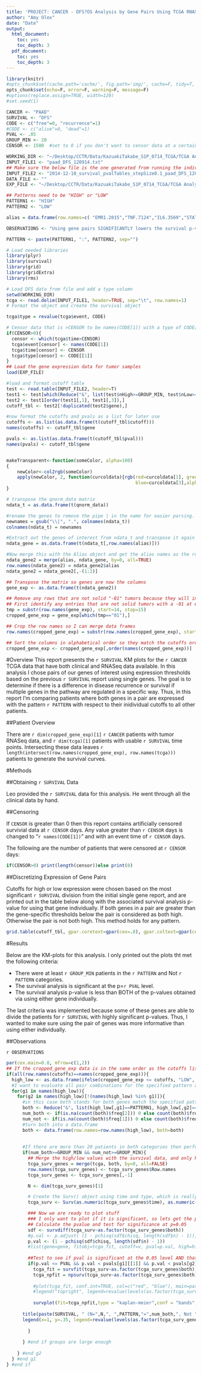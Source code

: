 ```yaml
---
title: 'PROJECT: CANCER - DFS?OS Analysis by Gene Pairs Using TCGA RNASeq Data'
author: "Amy Olex"
date: "Date"
output:
  html_document:
    toc: yes
    toc_depth: 3
  pdf_document:
    toc: yes
    toc_depth: 3
---
```



```r
library(knitr) 
#opts_chunk$set(cache.path='cache/', fig.path='img/', cache=F, tidy=T, fig.keep='high', echo=F, error=F, warning=F, message=F, dpi=300, out.width=700)
opts_chunk$set(echo=F, error=F, warning=F, message=F)
#options(replace.assign=TRUE, width=120)
#set.seed(1)
```

```r
CANCER <- "PAAD"
SURVIVAL <- "DFS"
CODE <- c("free"=0, "recurrence"=1)
#CODE <- c("alive"=0, "dead"=1)
PVAL <- .05
GROUP_MIN <- 20
CENSOR <- 1500  #set to 0 if you don't want to censor data at a certain time point

WORKING_DIR <- "~/Desktop/CCTR/Data/KazuakiTakabe_S1P_0714_TCGA/TCGA Analyses/PAAD_Survival"
INPUT_FILE1 <- "paad_DFS_120914.txt"
## Make sure the below file is the one generated from running the individual analysis using the same censoring parameters!
INPUT_FILE2 <- "2014-12-10_survival_pvalTables_stepSize0.1_paad_DFS_120914.txt"
DATA_FILE <- ""
EXP_FILE <- "~/Desktop/CCTR/Data/KazuakiTakabe_S1P_0714_TCGA/TCGA Analyses/RNAseq_PAAD_all_111914/normalization/paad_111914_tumorOnlySamplesNormalized_n179.RData"

## Patterns need to be "HIGH" or "LOW"
PATTERN1 <- "HIGH"
PATTERN2 <- "LOW"

alias = data.frame(row.names=c( "EMR1.2015","TNF.7124","IL6.3569","STAT3.6774","NFKB1.4790","NFKB2.4791","RELA.5970","PECAM1.5175","LYVE1.10894","SPHK1.8877","SPHK2.56848","S1PR1.1901","S1PR2.9294","S1PR3.1903","S1PR4.8698","S1PR5.53637","ABCC1.4363","ABCG2.9429","SPNS2.124976","FLT1.2321","KDR.3791","FLT4.2324","TIE1.7075","TEK.7010","VEGFA.7422","VEGFC.7424","ANGPT2.285","SGPL1.8879","SPP1.6696", "ABCC11.85320"), alias=c("F4/80","TNF-alpha","IL-6","Stat3","NFkB1","NFkB2","p65","CD31","Lyve-1","SphK1","SphK2","S1PR1","S1PR2","S1PR3","S1PR4","S1PR5","ABCC1","ABCG2","Spns2","VEGFR1","VEGFR2","VEGFR3","Tie1","Tie2","VEGFA","VEGFC","Ang2","S1P-Lyase","SPP1", "ABCC11"))

```

```r
OBSERVATIONS <- "Using gene pairs SIGNIFICANTLY lowers the survival p-values compared to using either gene individually.  Most of the gene pairs have more frequent recurrence when both genes are high; however with the immune response related genes it is flipped in some instances, where gene pairs with higher expression have fewer recurrences.  This might make sense as the immune system is helping to fight off the cancer."

PATTERN <- paste(PATTERN1, ":", PATTERN2, sep="")
```


```r
# Load needed libraries
library(plyr)
library(survival)
library(grid)
library(gridExtra)
library(rms)

# Load DFS data from file and add a type column
setwd(WORKING_DIR)
tcga <- read.delim(INPUT_FILE1, header=TRUE, sep="\t", row.names=1)
# Format the object and create the survival object

tcga$type = revalue(tcga$event, CODE)

# Censor data that is >CENSOR to be names(CODE[1]) with a type of CODE[[1]] and a time of CENSOR
if(CENSOR>0){
  censor <- which(tcga$time>CENSOR)
  tcga$event[censor] <- names(CODE[1])
  tcga$time[censor] <- CENSOR
  tcga$type[censor] <- CODE[[1]]
}
## Load the gene expression data for tumor samples
load(EXP_FILE)

#load and format cutoff table
test <- read.table(INPUT_FILE2, header=T)
test1 <- test[which(Reduce("&", list(test$nHigh>=GROUP_MIN, test$nLow>=GROUP_MIN))),]
test2 <- test1[order(test1[,1], test1[,3]),]
cutoff_tbl <- test2[!duplicated(test2$gene),]

#now format the cutoffs and pvals as a list for later use
cutoffs <- as.list(as.data.frame(t(cutoff_tbl$cutoff)))
names(cutoffs) <- cutoff_tbl$gene

pvals <- as.list(as.data.frame(t(cutoff_tbl$pval)))
names(pvals) <- cutoff_tbl$gene



```

```r
makeTransparent<-function(someColor, alpha=100)
{
    newColor<-col2rgb(someColor)
    apply(newColor, 2, function(curcoldata){rgb(red=curcoldata[1], green=curcoldata[2],
                                                blue=curcoldata[3],alpha=alpha, maxColorValue=255)})
}
```

```r

# transpose the qnorm_data matrix
ndata_t = as.data.frame(t(qnorm_data))

#rename the genes to remove the pipe | in the name for easier parsing.
newnames = gsub("\\|", ".", colnames(ndata_t))
colnames(ndata_t) = newnames

#Extract out the genes of interest from ndata_t and transpose it again at the same time so the genes are in the rows again
ndata_gene = as.data.frame(t(ndata_t[,row.names(alias)]))

#Now merge this with the Alias object and get the alias names as the row names
ndata_gene2 = merge(alias, ndata_gene, by=0, all=TRUE)
row.names(ndata_gene2) = ndata_gene2$alias
ndata_gene2 = ndata_gene2[,-(1:2)]

## Transpose the matrix so genes are now the columns
gene_exp <- as.data.frame(t(ndata_gene2))

## Remove any rows that are not solid "-01" tumors because they will introduce duplicate row names.
## First identify any entries that are not solid tumors with a -01 at end.
tmp = substr(row.names(gene_exp), start=14, stop=15)
cropped_gene_exp = gene_exp[which(tmp=="01"),]

## Crop the row names so I can merge data frames
row.names(cropped_gene_exp) = substr(row.names(cropped_gene_exp), start=1, stop=12)

## Sort the columns in alphabetical order so they match the cutoffs order
cropped_gene_exp <- cropped_gene_exp[,order(names(cropped_gene_exp))]
```


#Overview
This report presents the `r SURVIVAL` KM plots for the `r CANCER` TCGA data that have both clinical and RNASeq data available. In this analysis I chose pairs of our genes of interest using expression thresholds based on the previous `r SURVIVAL` report using single genes.  The goal is to determine if there is a difference in disease recurrence or survival if multiple genes in the pathway are regulated in a specific way.  Thus, in this report I'm comparing patients where both genes in a pair are expressed with the pattern `r PATTERN` with respect to their inidividual cutoffs to all other patients.   

##Patient Overview

There are `r dim(cropped_gene_exp)[1]` `r CANCER` patients with tumor RNASeq data, and `r dim(tcga)[1]` patients with usable `r SURVIVAL` time points. Intersecting these data leaves `r length(intersect(row.names(cropped_gene_exp), row.names(tcga)))` patients to generate the survival curves.

#Methods

##Obtaining `r SURVIVAL` Data

Leo provided the `r SURVIVAL` data for this analysis.  He went through all the clinical data by hand.  

##Censoring

If `CENSOR` is greater than 0 then this report contains artificially censored survivial data at `r CENSOR` days.  Any value greater than `r CENSOR` days is changed to "`r names(CODE[1])`" and with an event time of `r CENSOR` days.  

The following are the number of patients that were censored at `r CENSOR` days:
```r
if(CENSOR>0) print(length(censor))else print(0)
```


##Discretizing Expression of Gene Pairs

Cutoffs for high or low expression were chosen based on the most significant `r SURVIVAL` division from the initial single gene report, and are printed out in the table below along with the associated survival analysis p-value for using that gene individually. If both genes in a pair are greater than the gene-specific thresholds below the pair is considered as both high.  Otherwise the pair is not both high. This method holds for any pattern.  

```r
grid.table(cutoff_tbl, gpar.coretext=gpar(cex=.8), gpar.coltext=gpar(cex=.8, fontface="bold"))
```

#Results

Below are the KM-plots for this analysis.  I only printed out the plots tht met the following criteria:

 - There were at least `r GROUP_MIN` patients in the `r PATTERN` and Not `r PATTERN` categories.
 - The survival analysis is significant at the p=`r PVAL` level.
 - The survival analysis p-value is less than BOTH of the p-values obtained via using either gene individually.

The last criteria was implemented because some of these genes are able to divide the patients for `r SURVIVAL` with highly significant p-values.  Thus, I wanted to make sure using the pair of genes was more informative than using either individually.  

##Observations

`r OBSERVATIONS`


```r
par(cex.main=0.8, mfrow=c(1,2))
## If the cropped_gene_exp data is in the same order as the cutoffs list, then start creating high/low matrix for gene pairs
if(all(row.names(cutoffs)==names(cropped_gene_exp))){
  high_low <- as.data.frame(ifelse(cropped_gene_exp <= cutoffs, "LOW", "HIGH"))
  #I want to evaluate all pair combinations for the specified pattern and see if the survival curve is significant or not.
  for(g1 in names(high_low)){
    for(g2 in names(high_low)[!(names(high_low) %in% g1)]){
      #in this case both stands for both genes match the specified pattern.  This can change to a both low or one high one low etc.
      both <- Reduce("&", list(high_low[,g1]==PATTERN1, high_low[,g2]==PATTERN2))
      num_both <- if(is.na(count(both)$freq[2])) 0 else count(both)$freq[2]
      num_not <- if(is.na(count(both)$freq[1])) 0 else count(both)$freq[1]
      #turn both into a data.frame
      both <- data.frame(row.names=row.names(high_low), both=both)
      
      
      #If there are more than 20 patients in both categories then perform the survival analysis
      if(num_both>=GROUP_MIN && num_not>=GROUP_MIN){
        ## Merge the high/low values with the survival data, and only keep those that are in both sets (N=206)
        tcga_surv_genes = merge(tcga, both, by=0, all=FALSE)
        row.names(tcga_surv_genes) <- tcga_surv_genes$Row.names
        tcga_surv_genes <- tcga_surv_genes[,-1]

        N <- dim(tcga_surv_genes)[1]

        # Create the Surv() object using time and type, which is really DFS status.
        tcga_surv <- Surv(as.numeric(tcga_surv_genes$time), as.numeric(tcga_surv_genes$type))

        ### Now we are ready to plot stuff
        ### I only want to plot if it is significant, so lets get the pvalues first.
        ## Calculate the pvalue and test for significance at p=0.05
        sdf <- survdiff(tcga_surv~as.factor(tcga_surv_genes$both))
        #p.val <- p.adjust( (1 - pchisq(sdf$chisq, length(sdf$n) - 1)), method="fdr", n=dim(alias)[1] )
        p.val <- (1 - pchisq(sdf$chisq, length(sdf$n) - 1))
        #list(gene=gene, fitobj=tcga_fit, cutoff=v, pval=p.val, high=highN, low=lowN)
        
        ##Test to see if pval is significant at the 0.05 level AND that it is more significant than BOTH of the individual pvals, and plot if yes.
        if(p.val <= PVAL && p.val < pvals[g1][[1]] && p.val < pvals[g2][[1]]){
          tcga_fit = survfit(tcga_surv~as.factor(tcga_surv_genes$both))
          tcga_npfit = npsurv(tcga_surv~as.factor(tcga_surv_genes$both))
          
          #plot(tcga_fit, conf.int=TRUE, col=c("red", "blue"), main=paste(SURVIVAL, " (N=",N,", ",PATTERN,"=",num_both,", Not ",PATTERN,"=",num_not,")\nGene Pair:", g1, "(", round(cutoffs[g1][[1]], 2),"):", g2, "(", round(cutoffs[g2][[1]], 2), ")\nUncorrected P-value = ", round(p.val, 5), sep=""), xlab="days to event", ylab="% Patients")
          #legend("topright", legend=revalue(levels(as.factor(tcga_surv_genes$both)), c("FALSE"=paste("Not ", PATTERN, sep=""), "TRUE"=PATTERN) ), col=c("red", "blue"), lty=1)
          
          survplot(fit=tcga_npfit,type = "kaplan-meier",conf = "bands",col.fill=c(makeTransparent("pink", alpha=100), makeTransparent("lightblue", alpha=100)),label.curves = TRUE,levels.only = TRUE,time.inc = 250,dots = FALSE, n.risk = TRUE, sep.n.risk=.055, cex.n.risk=.8, adj.n.risk=.5, col=c("red", "blue"), lty=1,xlab="days to event", ylab="% Patients")
      
      title(paste(SURVIVAL, " (N=",N,", ",PATTERN,"=",num_both,", Not ",PATTERN,"=",num_not,")\nGene Pair:", g1, "(", round(cutoffs[g1][[1]], 2),"):", g2, "(", round(cutoffs[g2][[1]], 2), ")\nUncorrected P-value = ", round(p.val, 5), sep=""))
      legend(x=1, y=.35, legend=revalue(levels(as.factor(tcga_surv_genes$both)), c("FALSE"=paste("Not ", PATTERN, sep=""), "TRUE"=PATTERN) ), col=c("red", "blue"), lty=1, seg.len=1, cex=.7)
          
        }
        
      } #end if groups are large enough
      
    } #end g2
  } #end g1
} #end if

```


